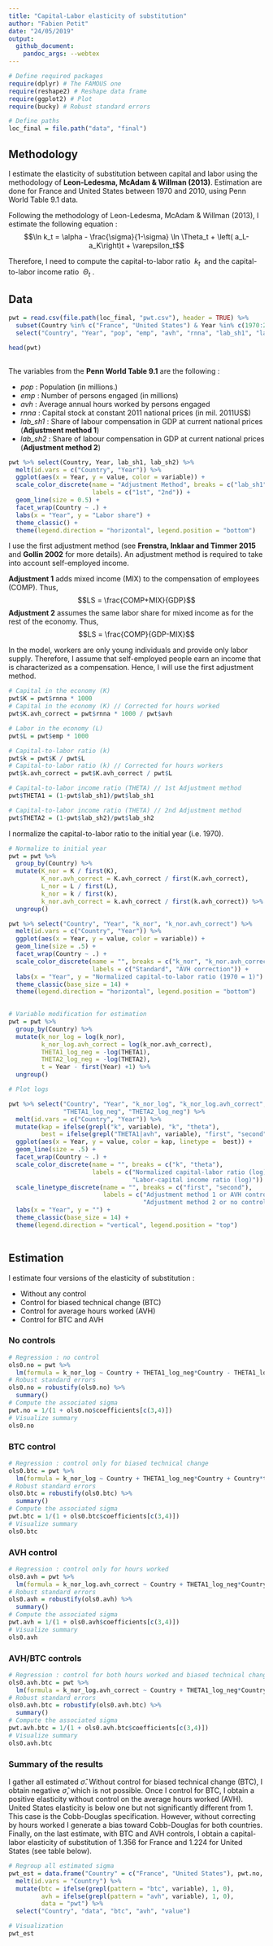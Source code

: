 ```yaml
---
title: "Capital-Labor elasticity of substitution"	
author: "Fabien Petit"	
date: "24/05/2019"	
output:	
  github_document:	
    pandoc_args: --webtex
---
```


```r

# Define required packages
require(dplyr) # The FAMOUS one
require(reshape2) # Reshape data frame
require(ggplot2) # Plot
require(bucky) # Robust standard errors

# Define paths
loc_final = file.path("data", "final")

```	

## Methodology

I estimate the elasticity of substitution between capital and labor using the methodology of **Leon-Ledesma, McAdam & Willman (2013)**. Estimation are done for France and United States between 1970 and 2010, using Penn World Table 9.1 data.

Following the methodology of Leon-Ledesma, McAdam & Willman (2013), I estimate the following equation :	
<center>
$$\ln k_t = \alpha - \frac{\sigma}{1-\sigma} \ln \Theta_t + \left( a_L-a_K\right)t + \varepsilon_t$$
</center>
Therefore, I need to compute the capital-to-labor ratio $~k_t~$ and the capital-to-labor income ratio $~\Theta_t~$.

## Data

```r

pwt = read.csv(file.path(loc_final, "pwt.csv"), header = TRUE) %>%
  subset(Country %in% c("France", "United States") & Year %in% c(1970:2010) & i_labsh2 == 1) %>%
  select("Country", "Year", "pop", "emp", "avh", "rnna", "lab_sh1", "lab_sh2")

head(pwt)
 
```	

The variables from the **Penn World Table 9.1** are the following :	

* *pop* : Population (in millions.)	
* *emp* : Number of persons engaged (in millions)	
* *avh* : Average annual hours worked by persons engaged	
* *rnna* : Capital stock at constant 2011 national prices (in mil. 2011US$)	
* *lab_sh1* : Share of labour compensation in GDP at current national prices (**Adjustment method 1**)
* *lab_sh2* : Share of labour compensation in GDP at current national prices (**Adjustment method 2**)

```r

pwt %>% select(Country, Year, lab_sh1, lab_sh2) %>% 
  melt(id.vars = c("Country", "Year")) %>% 
  ggplot(aes(x = Year, y = value, color = variable)) +
  scale_color_discrete(name = "Adjustment Method", breaks = c("lab_sh1", "lab_sh2"),
                       labels = c("1st", "2nd")) +
  geom_line(size = 0.5) +
  facet_wrap(Country ~ .) +
  labs(x = "Year", y = "Labor share") +
  theme_classic() +
  theme(legend.direction = "horizontal", legend.position = "bottom")


```


I use the first adjustment method (see **Frenstra, Inklaar and Timmer 2015** and **Gollin 2002** for more details). An adjustment method is required to take into account self-employed income.

**Adjustment 1** adds mixed income (MIX) to the compensation of employees (COMP). Thus,
<center>
$$LS = \frac{COMP+MIX}{GDP}$$
</center>

**Adjustment 2** assumes the same labor share for mixed income as for the rest of the economy. Thus,
<center>
$$LS = \frac{COMP}{GDP-MIX}$$
</center>

In the model, workers are only young individuals and provide only labor supply. Therefore, I assume that self-employed people earn an income that is characterized as a compensation. Hence, I will use the first adjustment method.

```r

# Capital in the economy (K)	
pwt$K = pwt$rnna * 1000
# Capital in the economy (K) // Corrected for hours worked	
pwt$K.avh_correct = pwt$rnna * 1000 / pwt$avh

# Labor in the economy (L)
pwt$L = pwt$emp * 1000

# Capital-to-labor ratio (k)	
pwt$k = pwt$K / pwt$L
# Capital-to-labor ratio (k) // Corrected for hours workers	
pwt$k.avh_correct = pwt$K.avh_correct / pwt$L

# Capital-to-labor income ratio (THETA) // 1st Adjustment method
pwt$THETA1 = (1-pwt$lab_sh1)/pwt$lab_sh1

# Capital-to-labor income ratio (THETA) // 2nd Adjustment method
pwt$THETA2 = (1-pwt$lab_sh2)/pwt$lab_sh2

```

I normalize the capital-to-labor ratio to the initial year (i.e. 1970).

```r

# Normalize to initial year
pwt = pwt %>%
  group_by(Country) %>%
  mutate(K_nor = K / first(K),
         K_nor.avh_correct = K.avh_correct / first(K.avh_correct),
         L_nor = L / first(L),
         k_nor = k / first(k),
         k_nor.avh_correct = k.avh_correct / first(k.avh_correct)) %>%
  ungroup()

```	


```r

pwt %>% select("Country", "Year", "k_nor", "k_nor.avh_correct") %>%
  melt(id.vars = c("Country", "Year")) %>%
  ggplot(aes(x = Year, y = value, color = variable)) +
  geom_line(size = .5) +
  facet_wrap(Country ~ .) +
  scale_color_discrete(name = "", breaks = c("k_nor", "k_nor.avh_correct"),
                       labels = c("Standard", "AVH correction")) +
  labs(x = "Year", y = "Normalized capital-to-labor ratio (1970 = 1)") +
  theme_classic(base_size = 14) +
  theme(legend.direction = "horizontal", legend.position = "bottom")
  
```	

```r

# Variable modification for estimation	
pwt = pwt %>%
  group_by(Country) %>%
  mutate(k_nor_log = log(k_nor),
         k_nor_log.avh_correct = log(k_nor.avh_correct),
         THETA1_log_neg = -log(THETA1),
         THETA2_log_neg = -log(THETA2),
         t = Year - first(Year) +1) %>%
  ungroup()

# Plot logs

pwt %>% select("Country", "Year", "k_nor_log", "k_nor_log.avh_correct",
               "THETA1_log_neg", "THETA2_log_neg") %>%
  melt(id.vars = c("Country", "Year")) %>% 
  mutate(kap = ifelse(grepl("k", variable), "k", "theta"),
         best = ifelse(grepl("THETA1|avh", variable), "first", "second" )) %>% 
  ggplot(aes(x = Year, y = value, color = kap, linetype =  best)) +
  geom_line(size = .5) +
  facet_wrap(Country ~ .) +
  scale_color_discrete(name = "", breaks = c("k", "theta"),
                       labels = c("Normalized capital-labor ratio (log)",
                                  "Labor-capital income ratio (log)")) +
  scale_linetype_discrete(name = "", breaks = c("first", "second"),
                          labels = c("Adjustment method 1 or AVH control",
                                     "Adjustment method 2 or no control")) +
  labs(x = "Year", y = "") +
  theme_classic(base_size = 14) +
  theme(legend.direction = "vertical", legend.position = "top")
  

```

## Estimation

I estimate four versions of the elasticity of substitution :

* Without any control
* Control for biased technical change (BTC)
* Control for average hours worked (AVH)
* Control for BTC and AVH

### No controls

```r

# Regression : no control
ols0.no = pwt %>%
  lm(formula = k_nor_log ~ Country + THETA1_log_neg*Country - THETA1_log_neg)
# Robust standard errors
ols0.no = robustify(ols0.no) %>% 
  summary()
# Compute the associated sigma
pwt.no = 1/(1 + ols0.no$coefficients[c(3,4)])
# Visualize summary
ols0.no

```

### BTC control

```r

# Regression : control only for biased technical change
ols0.btc = pwt %>%
  lm(formula = k_nor_log ~ Country + THETA1_log_neg*Country + Country*t - THETA1_log_neg - t)
# Robust standard errors
ols0.btc = robustify(ols0.btc) %>%
  summary()
# Compute the associated sigma
pwt.btc = 1/(1 + ols0.btc$coefficients[c(3,4)])
# Visualize summary
ols0.btc

```

### AVH control

```r

# Regression : control only for hours worked
ols0.avh = pwt %>%
  lm(formula = k_nor_log.avh_correct ~ Country + THETA1_log_neg*Country - THETA1_log_neg)
# Robust standard errors
ols0.avh = robustify(ols0.avh) %>% 
  summary()
# Compute the associated sigma
pwt.avh = 1/(1 + ols0.avh$coefficients[c(3,4)])
# Visualize summary
ols0.avh

```

### AVH/BTC controls

```r

# Regression : control for both hours worked and biased technical change
ols0.avh.btc = pwt %>%
  lm(formula = k_nor_log.avh_correct ~ Country + THETA1_log_neg*Country + t*Country - THETA1_log_neg - t)
# Robust standard errors
ols0.avh.btc = robustify(ols0.avh.btc) %>% 
  summary()
# Compute the associated sigma
pwt.avh.btc = 1/(1 + ols0.avh.btc$coefficients[c(3,4)])
# Visualize summary
ols0.avh.btc

```	

### Summary of the results

I gather all estimated $\hat{\sigma}$. Without control for biased technical change (BTC), I obtain negative $\hat{\sigma}$, which is not possible. Once I control for BTC, I obtain a positive elasticity without control on the average hours worked (AVH). United States elasticity is below one but not significantly different from 1. This case is the Cobb-Douglas specification. However, without correcting by hours worked I generate a bias toward Cobb-Douglas for both countries. Finally, on the last estimate, with BTC and AVH controls, I obtain a capital-labor elasticity of substitution of 1.356 for France and 1.224 for United States (see table below).

```r

# Regroup all estimated sigma
pwt_est = data.frame("Country" = c("France", "United States"), pwt.no, pwt.btc, pwt.avh, pwt.avh.btc) %>%
  melt(id.vars = "Country") %>%
  mutate(btc = ifelse(grepl(pattern = "btc", variable), 1, 0),
         avh = ifelse(grepl(pattern = "avh", variable), 1, 0),
         data = "pwt") %>%
  select("Country", "data", "btc", "avh", "value")

# Visualization
pwt_est

```	







